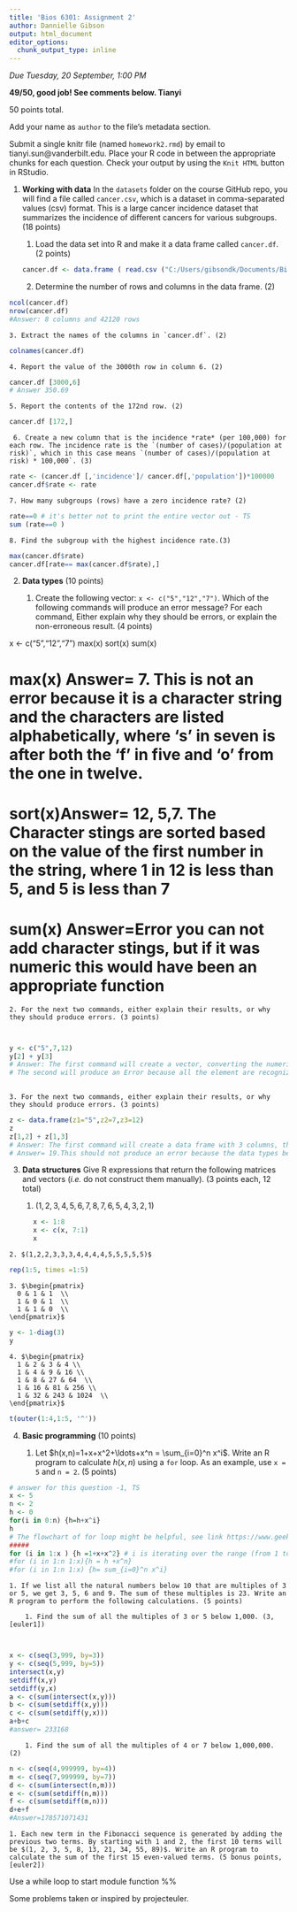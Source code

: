 ```yaml
---
title: 'Bios 6301: Assignment 2'
author: Dannielle Gibson
output: html_document
editor_options: 
  chunk_output_type: inline
---
```


*Due Tuesday, 20 September, 1:00 PM*

**49/50, good job! See comments below. Tianyi**

50 points total.

Add your name as `author` to the file's metadata section.

Submit a single knitr file (named `homework2.rmd`) by email to tianyi.sun@vanderbilt.edu.
Place your R code in between the appropriate chunks for each question.
Check your output by using the `Knit HTML` button in RStudio.

1. **Working with data** In the `datasets` folder on the course GitHub repo, you will find a file called `cancer.csv`, which is a dataset in comma-separated values (csv) format. This is a large cancer incidence dataset that summarizes the incidence of different cancers for various subgroups. (18 points)

    1. Load the data set into R and make it a data frame called `cancer.df`. (2 points)
```r
cancer.df <- data.frame ( read.csv ("C:/Users/gibsondk/Documents/Bios6301-main/datasets/cancer.csv"))
```
    
  

    2. Determine the number of rows and columns in the data frame. (2)


```r
ncol(cancer.df)
nrow(cancer.df)
#Answer: 8 columns and 42120 rows 
```
    3. Extract the names of the columns in `cancer.df`. (2)
```r
colnames(cancer.df)
```
    
     

    4. Report the value of the 3000th row in column 6. (2)
    
    
```r
cancer.df [3000,6]
# Answer 350.69
```

    5. Report the contents of the 172nd row. (2)
    
    
```r
cancer.df [172,]
```
    
    

     6. Create a new column that is the incidence *rate* (per 100,000) for each row. The incidence rate is the `(number of cases)/(population at risk)`, which in this case means `(number of cases)/(population at risk) * 100,000`. (3)
    
```r
rate <- (cancer.df [,'incidence']/ cancer.df[,'population'])*100000
cancer.df$rate <- rate
```
  

    7. How many subgroups (rows) have a zero incidence rate? (2)
  
```r
rate==0 # it's better not to print the entire vector out - TS
sum (rate==0 )
```

    8. Find the subgroup with the highest incidence rate.(3)
   
     
```r
max(cancer.df$rate)
cancer.df[rate== max(cancer.df$rate),]
```
     
     

2. **Data types** (10 points)

    1. Create the following vector: `x <- c("5","12","7")`. Which of the following commands will produce an error message? For each command, Either explain why they should be errors, or explain the non-erroneous result. (4 points)

x <- c("5","12","7")
max(x)
sort(x)
sum(x)

# max(x) Answer= 7. This is not an error because it is a character string and the characters are listed alphabetically, where 's' in seven is after both the 'f' in five and 'o' from the one in twelve. 
# sort(x)Answer= 12, 5,7. The Character stings are sorted based on the value of the first number in the string, where 1 in 12 is less than 5, and 5 is less than 7
# sum(x) Answer=Error you can not add character stings, but if it was numeric this would have been an appropriate function



    2. For the next two commands, either explain their results, or why they should produce errors. (3 points)
    
           
```r
y <- c("5",7,12)
y[2] + y[3]
# Answer: The first command will create a vector, converting the numerics values of 7 and 12 into character strings, because characters are the least flexible data type. 
# The second will produce an Error because all the element are recognized as character strings, and characters can not be added.
            
```
            

            
    3. For the next two commands, either explain their results, or why they should produce errors. (3 points)
```r
z <- data.frame(z1="5",z2=7,z3=12)
z
z[1,2] + z[1,3]
# Answer: The first command will create a data frame with 3 columns, the first a character string and the last two will be numerics, no conversion will happen because data frames are allowed to have multiple data types from column to column. 
# Answer= 19.This should not produce an error because the data types being added are numerics and numerics can be added.  
```

  


3. **Data structures** Give R expressions that return the following matrices and vectors (*i.e.* do not construct them manually). (3 points each, 12 total)

    1. $(1,2,3,4,5,6,7,8,7,6,5,4,3,2,1)$
   
```r

      x <- 1:8 
      x <- c(x, 7:1)
      x
```



    
    2. $(1,2,2,3,3,3,4,4,4,4,5,5,5,5,5)$
    
  
    
```r
rep(1:5, times =1:5)
```

    3. $\begin{pmatrix}
      0 & 1 & 1  \\
      1 & 0 & 1  \\
      1 & 1 & 0  \\
    \end{pmatrix}$
    
```r
y <- 1-diag(3)
y
```
  
  

    4. $\begin{pmatrix}
      1 & 2 & 3 & 4 \\
      1 & 4 & 9 & 16 \\
      1 & 8 & 27 & 64  \\
      1 & 16 & 81 & 256 \\
      1 & 32 & 243 & 1024  \\
    \end{pmatrix}$
    
  
     
```r
t(outer(1:4,1:5, '^')) 
```

    
    



4. **Basic programming** (10 points)

    1. Let $h(x,n)=1+x+x^2+\ldots+x^n = \sum_{i=0}^n x^i$. Write an R program to calculate $h(x,n)$ using a `for` loop. As an example, use `x = 5` and `n = 2`. (5 points)
   
    
```r
# answer for this question -1, TS
x <- 5 
n <- 2 
h <- 0 
for(i in 0:n) {h=h+x^i}
h
# The flowchart of for loop might be helpful, see link https://www.geeksforgeeks.org/for-loop-in-r/
#####
for (i in 1:x ) {h =1+x+x^2} # i is iterating over the range (from 1 to x). x is fixed.
#for (i in 1:n 1:x){h = h +x^n}
#for (i in 1:n 1:x) {h= sum_{i=0}^n x^i}


```

    

    1. If we list all the natural numbers below 10 that are multiples of 3 or 5, we get 3, 5, 6 and 9. The sum of these multiples is 23. Write an R program to perform the following calculations. (5 points)

        1. Find the sum of all the multiples of 3 or 5 below 1,000. (3, [euler1])
       
         
```r
x <- c(seq(3,999, by=3))
y <- c(seq(5,999, by=5))
intersect(x,y)
setdiff(x,y)
setdiff(y,x)
a <- c(sum(intersect(x,y)))
b <- c(sum(setdiff(x,y)))
c <- c(sum(setdiff(y,x)))
a+b+c
#answer= 233168
```

        1. Find the sum of all the multiples of 4 or 7 below 1,000,000. (2)
```r
n <- c(seq(4,999999, by=4))
m <- c(seq(7,999999, by=7))
d <- c(sum(intersect(n,m)))
e <- c(sum(setdiff(n,m)))
f <- c(sum(setdiff(m,n)))
d+e+f
#Answer=178571071431
```

        

    1. Each new term in the Fibonacci sequence is generated by adding the previous two terms. By starting with 1 and 2, the first 10 terms will be $(1, 2, 3, 5, 8, 13, 21, 34, 55, 89)$. Write an R program to calculate the sum of the first 15 even-valued terms. (5 bonus points, [euler2])
    
   Use a while loop to start 
    module function %%

Some problems taken or inspired by projecteuler.

[euler1]: https://projecteuler.net/problem=1
[euler2]: https://projecteuler.net/problem=2
